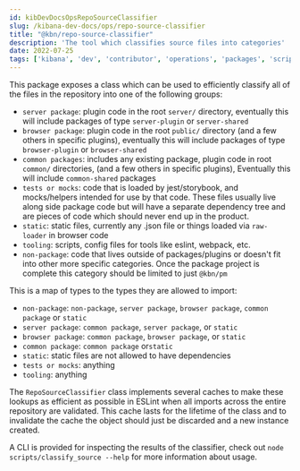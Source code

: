 ```yaml
---
id: kibDevDocsOpsRepoSourceClassifier
slug: /kibana-dev-docs/ops/repo-source-classifier
title: "@kbn/repo-source-classifier"
description: 'The tool which classifies source files into categories'
date: 2022-07-25
tags: ['kibana', 'dev', 'contributor', 'operations', 'packages', 'scripts']
---
```


This package exposes a class which can be used to efficiently classify all of the files in the repository into one of the following groups:

- `server package`: plugin code in the root `server/` directory, eventually this will include packages of type `server-plugin` or `server-shared`
 - `browser package`: plugin code in the root `public/` directory (and a few others in specific plugins), eventually this will include packages of type `browser-plugin` or `browser-shared`
 - `common packages`: includes any existing package, plugin code in root `common/` directories, (and a few others in specific plugins), Eventually this will include `common-shared` packages
 - `tests or mocks`: code that is loaded by jest/storybook, and mocks/helpers intended for use by that code. These files usually live along side package code but will have a separate dependency tree and are pieces of code which should never end up in the product.
 - `static`: static files, currently any .json file or things loaded via `raw-loader` in browser code
 - `tooling`: scripts, config files for tools like eslint, webpack, etc. 
 - `non-package`: code that lives outside of packages/plugins or doesn't fit into other more specific categories. Once the package project is complete this category should be limited to just `@kbn/pm`

This is a map of types to the types they are allowed to import:
 - `non-package`: `non-package`, `server package`, `browser package`, `common package` or `static`
 - `server package`: `common package`, `server package`, or `static`
 - `browser package`: `common package`, `browser package`, or `static`
 - `common package`: `common package` or`static`
 - `static`: static files are not allowed to have dependencies
 - `tests or mocks`: anything
 - `tooling`: anything

The `RepoSourceClassifier` class implements several caches to make these lookups as efficient as possible in ESLint when all imports across the entire repository are validated. This cache lasts for the lifetime of the class and to invalidate the cache the object should just be discarded and a new instance created.

A CLI is provided for inspecting the results of the classifier, check out `node scripts/classify_source --help` for more information about usage.